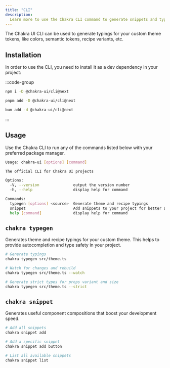 ```yaml
---
title: "CLI"
description:
  Learn more to use the Chakra CLI command to generate snippets and typings
---
```


The Chakra UI CLI can be used to generate typings for your custom theme tokens,
like colors, semantic tokens, recipe variants, etc.

## Installation

In order to use the CLI, you need to install it as a dev dependency in your
project:

:::code-group

```bash [npm]
npm i -D @chakra-ui/cli@next
```

```bash [pnpm]
pnpm add -D @chakra-ui/cli@next
```

```bash [bun]
bun add -d @chakra-ui/cli@next
```

:::

## Usage

Use the Chakra CLI to run any of the commands listed below with your preferred
package manager.

```bash
Usage: chakra-ui [options] [command]

The official CLI for Chakra UI projects

Options:
  -V, --version               output the version number
  -h, --help                  display help for command

Commands:
  typegen [options] <source>  Generate theme and recipe typings
  snippet                     Add snippets to your project for better DX
  help [command]              display help for command
```

## `chakra typegen`

Generates theme and recipe typings for your custom theme. This helps to provide
autocompletion and type safety in your project.

```bash
# Generate typings
chakra typegen src/theme.ts

# Watch for changes and rebuild
chakra typegen src/theme.ts --watch

# Generate strict types for props variant and size
chakra typegen src/theme.ts --strict
```

## `chakra snippet`

Generates useful component compositions that boost your development speed.

```bash
# Add all snippets
chakra snippet add

# Add a specific snippet
chakra snippet add button

# List all available snippets
chakra snippet list
```
